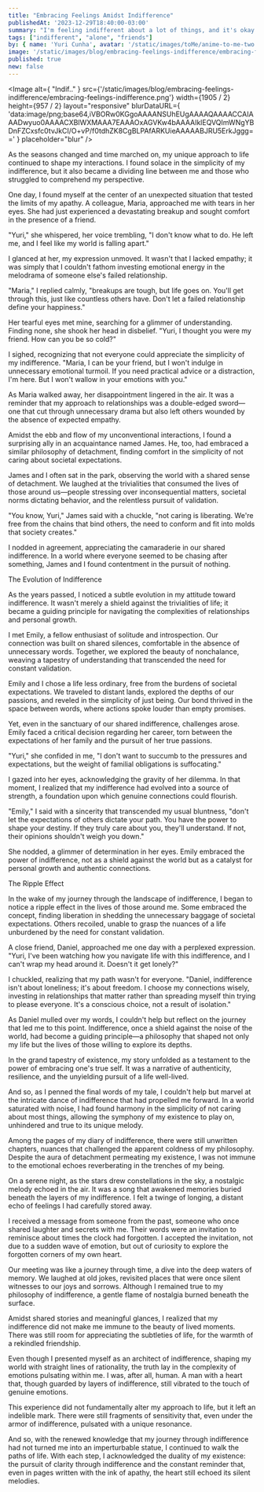 ```yaml
---
title: "Embracing Feelings Amidst Indifference"
publishedAt: '2023-12-29T18:40:00-03:00'
summary: "I'm feeling indifferent about a lot of things, and it's okay."
tags: ["indifferent", "alone", "friends"]
by: { name: 'Yuri Cunha', avatar: '/static/images/toMe/anime-to-me-two.png' }
image: '/static/images/blog/embracing-feelings-indifference/embracing-feelings-indifference.png'
published: true
new: false
---
```


<Image
  alt={
    "Indif.."
  }
  src={'/static/images/blog/embracing-feelings-indifference/embracing-feelings-indifference.png'}
  width={1905 / 2}
  height={957 / 2}
  layout="responsive"
  blurDataURL={
    'data:image/png;base64,iVBORw0KGgoAAAANSUhEUgAAAAQAAAACCAIAAADwyuo0AAAACXBIWXMAAA7EAAAOxAGVKw4bAAAAIklEQVQImWNgYBDnFZCxsfc0tvJkCI/O+vP/f0tdhZK8CgBLPAfARKUieAAAAABJRU5ErkJggg=='
  }
  placeholder="blur"
/>

As the seasons changed and time marched on, my unique approach to life continued to shape my interactions. I found solace in the simplicity of my indifference, but it also became a dividing line between me and those who struggled to comprehend my perspective.

One day, I found myself at the center of an unexpected situation that tested the limits of my apathy. A colleague, Maria, approached me with tears in her eyes. She had just experienced a devastating breakup and sought comfort in the presence of a friend.

"Yuri," she whispered, her voice trembling, "I don't know what to do. He left me, and I feel like my world is falling apart."

I glanced at her, my expression unmoved. It wasn't that I lacked empathy; it was simply that I couldn't fathom investing emotional energy in the melodrama of someone else's failed relationship.

"Maria," I replied calmly, "breakups are tough, but life goes on. You'll get through this, just like countless others have. Don't let a failed relationship define your happiness."

Her tearful eyes met mine, searching for a glimmer of understanding. Finding none, she shook her head in disbelief. "Yuri, I thought you were my friend. How can you be so cold?"

I sighed, recognizing that not everyone could appreciate the simplicity of my indifference. "Maria, I can be your friend, but I won't indulge in unnecessary emotional turmoil. If you need practical advice or a distraction, I'm here. But I won't wallow in your emotions with you."

As Maria walked away, her disappointment lingered in the air. It was a reminder that my approach to relationships was a double-edged sword—one that cut through unnecessary drama but also left others wounded by the absence of expected empathy.

Amidst the ebb and flow of my unconventional interactions, I found a surprising ally in an acquaintance named James. He, too, had embraced a similar philosophy of detachment, finding comfort in the simplicity of not caring about societal expectations.

James and I often sat in the park, observing the world with a shared sense of detachment. We laughed at the trivialities that consumed the lives of those around us—people stressing over inconsequential matters, societal norms dictating behavior, and the relentless pursuit of validation.

"You know, Yuri," James said with a chuckle, "not caring is liberating. We're free from the chains that bind others, the need to conform and fit into molds that society creates."

I nodded in agreement, appreciating the camaraderie in our shared indifference. In a world where everyone seemed to be chasing after something, James and I found contentment in the pursuit of nothing.

The Evolution of Indifference

As the years passed, I noticed a subtle evolution in my attitude toward indifference. It wasn't merely a shield against the trivialities of life; it became a guiding principle for navigating the complexities of relationships and personal growth.

I met Emily, a fellow enthusiast of solitude and introspection. Our connection was built on shared silences, comfortable in the absence of unnecessary words. Together, we explored the beauty of nonchalance, weaving a tapestry of understanding that transcended the need for constant validation.

Emily and I chose a life less ordinary, free from the burdens of societal expectations. We traveled to distant lands, explored the depths of our passions, and reveled in the simplicity of just being. Our bond thrived in the space between words, where actions spoke louder than empty promises.

Yet, even in the sanctuary of our shared indifference, challenges arose. Emily faced a critical decision regarding her career, torn between the expectations of her family and the pursuit of her true passions.

"Yuri," she confided in me, "I don't want to succumb to the pressures and expectations, but the weight of familial obligations is suffocating."

I gazed into her eyes, acknowledging the gravity of her dilemma. In that moment, I realized that my indifference had evolved into a source of strength, a foundation upon which genuine connections could flourish.

"Emily," I said with a sincerity that transcended my usual bluntness, "don't let the expectations of others dictate your path. You have the power to shape your destiny. If they truly care about you, they'll understand. If not, their opinions shouldn't weigh you down."

She nodded, a glimmer of determination in her eyes. Emily embraced the power of indifference, not as a shield against the world but as a catalyst for personal growth and authentic connections.

The Ripple Effect

In the wake of my journey through the landscape of indifference, I began to notice a ripple effect in the lives of those around me. Some embraced the concept, finding liberation in shedding the unnecessary baggage of societal expectations. Others recoiled, unable to grasp the nuances of a life unburdened by the need for constant validation.

A close friend, Daniel, approached me one day with a perplexed expression. "Yuri, I've been watching how you navigate life with this indifference, and I can't wrap my head around it. Doesn't it get lonely?"

I chuckled, realizing that my path wasn't for everyone. "Daniel, indifference isn't about loneliness; it's about freedom. I choose my connections wisely, investing in relationships that matter rather than spreading myself thin trying to please everyone. It's a conscious choice, not a result of isolation."

As Daniel mulled over my words, I couldn't help but reflect on the journey that led me to this point. Indifference, once a shield against the noise of the world, had become a guiding principle—a philosophy that shaped not only my life but the lives of those willing to explore its depths.

In the grand tapestry of existence, my story unfolded as a testament to the power of embracing one's true self. It was a narrative of authenticity, resilience, and the unyielding pursuit of a life well-lived.

And so, as I penned the final words of my tale, I couldn't help but marvel at the intricate dance of indifference that had propelled me forward. In a world saturated with noise, I had found harmony in the simplicity of not caring about most things, allowing the symphony of my existence to play on, unhindered and true to its unique melody.

Among the pages of my diary of indifference, there were still unwritten chapters, nuances that challenged the apparent coldness of my philosophy. Despite the aura of detachment permeating my existence, I was not immune to the emotional echoes reverberating in the trenches of my being.

On a serene night, as the stars drew constellations in the sky, a nostalgic melody echoed in the air. It was a song that awakened memories buried beneath the layers of my indifference. I felt a twinge of longing, a distant echo of feelings I had carefully stored away.

I received a message from someone from the past, someone who once shared laughter and secrets with me. Their words were an invitation to reminisce about times the clock had forgotten. I accepted the invitation, not due to a sudden wave of emotion, but out of curiosity to explore the forgotten corners of my own heart.

Our meeting was like a journey through time, a dive into the deep waters of memory. We laughed at old jokes, revisited places that were once silent witnesses to our joys and sorrows. Although I remained true to my philosophy of indifference, a gentle flame of nostalgia burned beneath the surface.

Amidst shared stories and meaningful glances, I realized that my indifference did not make me immune to the beauty of lived moments. There was still room for appreciating the subtleties of life, for the warmth of a rekindled friendship.

Even though I presented myself as an architect of indifference, shaping my world with straight lines of rationality, the truth lay in the complexity of emotions pulsating within me. I was, after all, human. A man with a heart that, though guarded by layers of indifference, still vibrated to the touch of genuine emotions.

This experience did not fundamentally alter my approach to life, but it left an indelible mark. There were still fragments of sensitivity that, even under the armor of indifference, pulsated with a unique resonance.

And so, with the renewed knowledge that my journey through indifference had not turned me into an imperturbable statue, I continued to walk the paths of life. With each step, I acknowledged the duality of my existence: the pursuit of clarity through indifference and the constant reminder that, even in pages written with the ink of apathy, the heart still echoed its silent melodies.